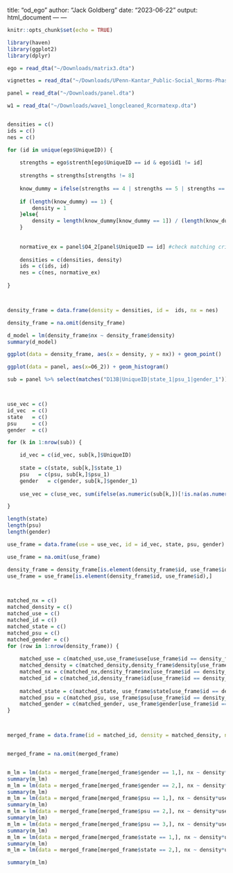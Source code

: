 title: "od_ego"
author: "Jack Goldberg"
date: "2023-06-22"
output: html_document
---
---

```r
knitr::opts_chunk$set(echo = TRUE)
```

```r
library(haven)
library(ggplot2)
library(dplyr)
```



```r

ego = read_dta("~/Downloads/matrix3.dta")

vignettes = read_dta("~/Downloads/UPenn-Kantar_Public-Social_Norms-Phase_2-Final.dta")

panel = read_dta("~/Downloads/panel.dta")

w1 = read_dta("~/Downloads/wave1_longcleaned_Rcormatexp.dta")



```


```r
densities = c()
ids = c()
nes = c()

for (id in unique(ego$UniqueID)) {
    
    strengths = ego$strenth[ego$UniqueID == id & ego$id1 != id]
    
    strengths = strengths[strengths != 8]
    
    know_dummy = ifelse(strengths == 4 | strengths == 5 | strengths == 3, 0, 1)
    
    if (length(know_dummy) == 1) {
        density = 1
    }else{
        density = length(know_dummy[know_dummy == 1]) / (length(know_dummy)*(length(know_dummy) - 1))
    }
    
    
    normative_ex = panel$O4_2[panel$UniqueID == id] #check matching criteria
    
    densities = c(densities, density)
    ids = c(ids, id)
    nes = c(nes, normative_ex)
    
}



density_frame = data.frame(density = densities, id =  ids, nx = nes)

density_frame = na.omit(density_frame)


```

```r
d_model = lm(density_frame$nx ~ density_frame$density)
summary(d_model)

ggplot(data = density_frame, aes(x = density, y = nx)) + geom_point()

ggplot(data = panel, aes(x=O6_2)) + geom_histogram()
```

```r
sub = panel %>% select(matches("D13B|UniqueID|state_1|psu_1|gender_1")) #are we sure intnr is the matching one?



use_vec = c()
id_vec  = c()
state   = c()
psu     = c()
gender  = c()

for (k in 1:nrow(sub)) {

    id_vec = c(id_vec, sub[k,]$UniqueID)
    
    state = c(state, sub[k,]$state_1)
    psu   = c(psu, sub[k,]$psu_1)
    gender   = c(gender, sub[k,]$gender_1)
    
    use_vec = c(use_vec, sum(ifelse(as.numeric(sub[k,])[!is.na(as.numeric(sub[k,]))] == 4 | as.numeric(sub[k,])[!is.na(as.numeric(sub[k,]))] == 9, 0, 1)))

}

length(state)
length(psu)
length(gender)

use_frame = data.frame(use = use_vec, id = id_vec, state, psu, gender)

```


```r




use_frame = na.omit(use_frame)

density_frame = density_frame[is.element(density_frame$id, use_frame$id),]
use_frame = use_frame[is.element(density_frame$id, use_frame$id),]



matched_nx = c()
matched_density = c()
matched_use = c()
matched_id = c()
matched_state = c()
matched_psu = c()
matched_gender = c()
for (row in 1:nrow(density_frame)) {
    
    matched_use = c(matched_use,use_frame$use[use_frame$id == density_frame[row,]$id])
    matched_density = c(matched_density,density_frame$density[use_frame$id == density_frame[row,]$id])
    matched_nx = c(matched_nx,density_frame$nx[use_frame$id == density_frame[row,]$id])
    matched_id = c(matched_id,density_frame$id[use_frame$id == density_frame[row,]$id])
    
    matched_state = c(matched_state, use_frame$state[use_frame$id == density_frame[row,]$id])
    matched_psu = c(matched_psu, use_frame$psu[use_frame$id == density_frame[row,]$id])
    matched_gender = c(matched_gender, use_frame$gender[use_frame$id == density_frame[row,]$id])
}



merged_frame = data.frame(id = matched_id, density = matched_density, nx = matched_nx, use = matched_use, state = matched_state, psu = matched_psu, gender = matched_gender)


merged_frame = na.omit(merged_frame)


m_lm = lm(data = merged_frame[merged_frame$gender == 1,], nx ~ density*use)
summary(m_lm)
m_lm = lm(data = merged_frame[merged_frame$gender == 2,], nx ~ density*use)
summary(m_lm)
m_lm = lm(data = merged_frame[merged_frame$psu == 1,], nx ~ density*use)
summary(m_lm)
m_lm = lm(data = merged_frame[merged_frame$psu == 2,], nx ~ density*use)
summary(m_lm)
m_lm = lm(data = merged_frame[merged_frame$psu == 3,], nx ~ density*use)
summary(m_lm)
m_lm = lm(data = merged_frame[merged_frame$state == 1,], nx ~ density*use)
summary(m_lm)
m_lm = lm(data = merged_frame[merged_frame$state == 2,], nx ~ density*use)

summary(m_lm)

```


